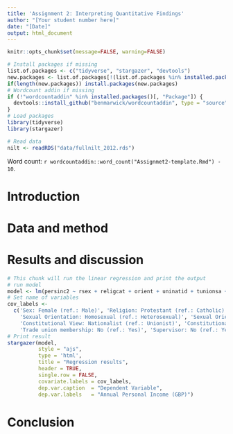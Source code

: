 ```yaml
---
title: 'Assignment 2: Interpreting Quantitative Findings'
author: "[Your student number here]"
date: "[Date]"
output: html_document
---
```

<!-- This is a suggested template to write Assignment 2. Feel free to make changes as appropriate according to the guidance. -->

```r
knitr::opts_chunk$set(message=FALSE, warning=FALSE)
```

```r
# Install packages if missing
list.of.packages <- c("tidyverse", "stargazer", "devtools")
new.packages <- list.of.packages[!(list.of.packages %in% installed.packages()[,"Package"])]
if(length(new.packages)) install.packages(new.packages)
# Wordcount addin if missing
if (!"wordcountaddin" %in% installed.packages()[, "Package"]) {
  devtools::install_github("benmarwick/wordcountaddin", type = "source", dependencies = TRUE)
}
# Load packages
library(tidyverse)
library(stargazer)

# Read data
nilt <- readRDS("data/fullnilt_2012.rds")
```

Word count: `r wordcountaddin::word_count("Assignmet2-template.Rmd") - 10`.

# Introduction
<!-- Word count: approx. 400  -->
<!-- Look at the model in part 2 below. Based on this state a research question and a hypothesis. Remember a hypothesis needs at least two variables. -->


# Data and method
<!-- Word count: approx. 800 -->
<!-- In this section your goal is to demonstrate that you can describe data and that you understand research design and data collection. -->


# Results and discussion
<!-- Word count: approx. 1300 -->
<!-- In this section your goal is to demonstrate that you can interpret quantitative results. Additional credit is available if you are able to relate these findings to social science theories or if you can put the findings in context. -->


```r
# This chunk will run the linear regression and print the output
# run model
model <- lm(persinc2 ~ rsex + religcat + orient + uninatid + tunionsa + rsuper + rage, data = nilt)
# Set name of variables
cov_labels <-
  c('Sex: Female (ref.: Male)', 'Religion: Protestant (ref.: Catholic)', 'Religion: No religion', 
    'Sexual Orientation: Homosexual (ref.: Heterosexual)', 'Sexual Orientation: bi-sexual', 'Sexual Orientation: Other',
    'Constitutional View: Nationalist (ref.: Unionist)', 'Constitutional view: Neither',
    'Trade union membership: No (ref.: Yes)', 'Supervisor: No (ref.: Yes)', 'Age', 'Constant')
# Print result
stargazer(model,
          style = "ajs",
          type = 'html',
          title = "Regression results", 
          header = TRUE,
          single.row = FALSE,
          covariate.labels = cov_labels,
          dep.var.caption  = "Dependent Variable",
          dep.var.labels   = "Annual Personal Income (GBP)")
```




# Conclusion
<!-- Word count: approx. 500 -->
<!-- Clearly state your findings. Do the findings raise any questions for future research? -->
